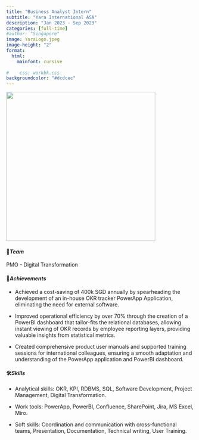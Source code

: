 ```yaml
---
title: "Business Analyst Intern"
subtitle: "Yara International ASA"
description: "Jan 2023 - Sep 2023"
categories: [full-time]
#author: "Singapore"
image: YaraLogo.jpeg
image-height: "2"
format: 
  html: 
    mainfont: cursive
  
#    css: workbk.css
backgroundcolor: "#dcdcec"
---
```


![](intern.gif){fig-align="center" width="400"}

#### 💟***Team***

PMO - Digital Transformation

#### 🥂***Achievements***

-   Achieved a cost-saving of 400k SGD annually by spearheading the development of an in-house OKR tracker PowerApp Application, eliminating the need for external software.

-   Improved operational efficiency by over 70% through the creation of a PowerBI dashboard that tailor-fits the relational databases, allowing instant viewing of OKR records by employee reporting layers, providing valuable insights from statistical metrics.

-   Created comprehensive product user manuals and supported training sessions for international colleagues, ensuring a smooth adaptation and understanding of the PowerApp application and PowerBI dashboard.

#### 🛠️***Skills***

-   Analytical skills: OKR, KPI, RDBMS, SQL, Software Development, Project Management, Digital Transformation.

-   Work tools: PowerApp, PowerBI, Confluence, SharePoint, Jira, MS Excel, Miro.

-   Soft skills: Coordination and communication with cross-functional teams, Presentation, Documentation, Technical writing, User Training.
